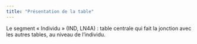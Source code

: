 ```yaml
---
title: "Présentation de la table"
---
```


Le segment « Individu » (IND, LN4A) : table centrale qui fait la jonction avec les autres tables, au niveau de l’individu.